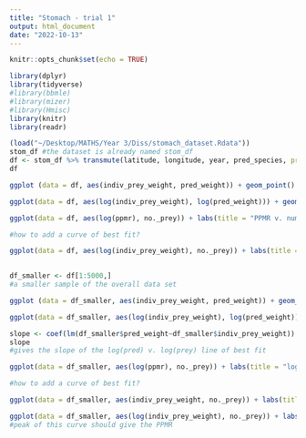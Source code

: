 ```yaml
---
title: "Stomach - trial 1"
output: html_document
date: "2022-10-13"
---
```


```r
knitr::opts_chunk$set(echo = TRUE)
```

```r
library(dplyr)
library(tidyverse) 
#library(bbmle) 
#library(mizer) 
#library(Hmisc) 
library(knitr)
library(readr)
```

```r
(load("~/Desktop/MATHS/Year 3/Diss/stomach_dataset.Rdata"))
stom_df #the dataset is already named stom_df
df <- stom_df %>% transmute(latitude, longitude, year, pred_species, pred_weight = pred_weight_g, prey_species, no._in_stomach=n_stomachs, indiv_prey_weight = prey_ind_weight_g, prey_count, no._prey = prey_count / n_stomachs, total_prey_weight = prey_weight_g, ppmr) 
df
```


```r
ggplot (data = df, aes(indiv_prey_weight, pred_weight)) + geom_point() + labs(title = "Predator v. prey mass plot", x="Prey weight(g)", y="Predator weight (g)")

ggplot(data = df, aes(log(indiv_prey_weight), log(pred_weight))) + geom_point() + labs(title = "Predator v. prey log(mass) plot", x="log(Prey weight)", y="log(Predator weight)") + geom_smooth(method="lm", se = FALSE)

ggplot(data = df, aes(log(ppmr), no._prey)) + labs(title = "PPMR v. number density of prey", x="log(PPMR)", y="No. density of prey") + geom_point()  +geom_smooth()

#how to add a curve of best fit?

ggplot(data = df, aes(log(indiv_prey_weight), no._prey)) + labs(title = "log(prey weight) v. number density of prey", x="log(prey weight)", y="No. density of prey") + geom_point()
       
```


```r

df_smaller <- df[1:5000,]
#a smaller sample of the overall data set

ggplot (data = df_smaller, aes(indiv_prey_weight, pred_weight)) + geom_point() + labs(title = "Predator v. prey mass plot", x="Prey weight(g)", y="Predator weight (g)")

ggplot(data = df_smaller, aes(log(indiv_prey_weight), log(pred_weight))) + geom_point() + labs(title = "Predator v. prey log(mass) plot", x="log(Prey weight)", y="log(Predator weight)") + stat_smooth (method='lm', se=FALSE)

slope <- coef(lm(df_smaller$pred_weight~df_smaller$indiv_prey_weight))
slope 
#gives the slope of the log(pred) v. log(prey) line of best fit

ggplot(data = df_smaller, aes(log(ppmr), no._prey)) + labs(title = "log(PPMR) v. number density of prey", x="log(PPMR)", y="No. density of prey") + geom_point()

#how to add a curve of best fit?

ggplot(data = df_smaller, aes(indiv_prey_weight, no._prey)) + labs(title = "prey weight v. number density of prey", x="prey weight", y="No. density of prey") + geom_point()

ggplot(data = df_smaller, aes(log(indiv_prey_weight), no._prey)) + labs(title = "log(prey weight) v. number density of prey", x="log(prey weight)", y="No. density of prey") + geom_point()
#peak of this curve should give the PPMR
       
```